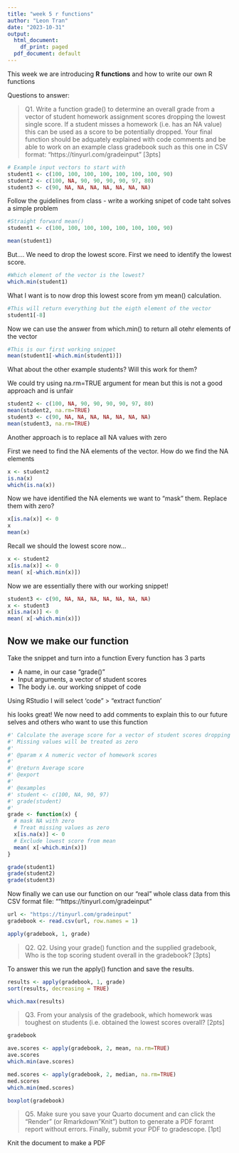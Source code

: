 ```yaml
---
title: "week 5 r functions"
author: "Leon Tran"
date: "2023-10-31"
output:
  html_document:
    df_print: paged
  pdf_document: default
---
```


This week we are introducing **R functions** and how to write our own R functions

Questions to answer:

> Q1. Write a function grade() to determine an overall grade from a vector of student homework assignment scores dropping the lowest single score. If a student misses a homework (i.e. has an NA value) this can be used as a score to be potentially dropped. Your final function should be adquately explained with code comments and be able to work on an example class gradebook such as this one in CSV format: “https://tinyurl.com/gradeinput” [3pts]


```r
# Example input vectors to start with
student1 <- c(100, 100, 100, 100, 100, 100, 100, 90)
student2 <- c(100, NA, 90, 90, 90, 90, 97, 80)
student3 <- c(90, NA, NA, NA, NA, NA, NA, NA)
```

Follow the guidelines from class
- write a working snipet of code taht solves a simple problem

```r
#Straight forward mean()
student1 <- c(100, 100, 100, 100, 100, 100, 100, 90)

mean(student1)

```

But.... We need to drop the lowest score. First we need to identify the lowest score.

```r
#Which element of the vector is the lowest?
which.min(student1)
```

What I want is to now drop this lowest score from ym mean() calculation.

```r
#This will return everything but the eigth element of the vector
student1[-8]
```
Now we can use the answer from which.min() to return all otehr elements of the vector
```r
#This is our first working snippet 
mean(student1[-which.min(student1)])
```

What about the other example students? Will this work for them?

We could try using na.rm=TRUE argument for mean but this is not a good approach and is unfair
```r
student2 <- c(100, NA, 90, 90, 90, 90, 97, 80)
mean(student2, na.rm=TRUE)
student3 <- c(90, NA, NA, NA, NA, NA, NA, NA)
mean(student3, na.rm=TRUE)
```

Another approach is to replace all NA values with zero

First we need to find the NA elements of the vector.
How do we find the NA elements
```r
x <- student2
is.na(x)
which(is.na(x))
```
Now we have identified the NA elements we want to "mask" them. Replace them with zero?

```r
x[is.na(x)] <- 0
x
mean(x)
```

Recall we should the lowest score now...

```r
x <- student2
x[is.na(x)] <- 0
mean( x[-which.min(x)])
```

Now we are essentially there with our working snippet!
```r
student3 <- c(90, NA, NA, NA, NA, NA, NA, NA)
x <- student3
x[is.na(x)] <- 0
mean( x[-which.min(x)])
```

## Now we make our function

Take the snippet and turn into a function
Every function has 3 parts

- A name, in our case "grade()"
- Input arguments, a vector of student scores
- The body i.e. our working snippet of code

Using RStudio I will select 'code" > "extract function'

his looks great! We now need to add comments to explain this to our future selves and others who want to use this function

```r
#' Calculate the average score for a vector of student scores dropping the lowest score. 
#' Missing values will be treated as zero
#'
#' @param x A numeric vector of homework scores
#'
#' @return Average score
#' @export
#'
#' @examples
#' student <- c(100, NA, 90, 97)
#' grade(student)
#' 
grade <- function(x) {
  # mask NA with zero
  # Treat missing values as zero
  x[is.na(x)] <- 0
  # Exclude lowest score from mean
  mean( x[-which.min(x)])
}
```

```r
grade(student1)
grade(student2)
grade(student3)
```

Now finally we can use our function on our "real" whole class data from this CSV format file: "“https://tinyurl.com/gradeinput”

```r
url <- "https://tinyurl.com/gradeinput"  
gradebook <- read.csv(url, row.names = 1)
```

```r
apply(gradebook, 1, grade)
```

> Q2. Q2. Using your grade() function and the supplied gradebook, Who is the top scoring student
overall in the gradebook? [3pts]

To answer this we run the apply() function and save the results.

```r
results <- apply(gradebook, 1, grade)
sort(results, decreasing = TRUE)
```
```r
which.max(results)
```

> Q3. From your analysis of the gradebook, which homework was toughest on students (i.e. obtained the lowest scores overall? [2pts]

```r
gradebook
```

```r
ave.scores <- apply(gradebook, 2, mean, na.rm=TRUE)
ave.scores
which.min(ave.scores)
```

```r
med.scores <- apply(gradebook, 2, median, na.rm=TRUE)
med.scores
which.min(med.scores)
```

```r
boxplot(gradebook)
```

> Q5. Make sure you save your Quarto document and can click the “Render” (or Rmarkdown”Knit”) button to generate a PDF foramt report without errors. Finally, submit your PDF to gradescope. [1pt]

Knit the document to make a PDF